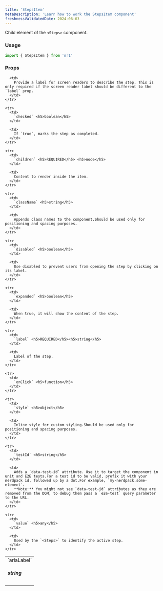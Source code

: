 ```yaml
---
title: 'StepsItem'
metaDescription: 'Learn how to work the StepsItem component'
freshnessValidatedDate: 2024-06-03
---
```


Child element of the `<Steps>` component.

### Usage

```js
import { StepsItem } from 'nr1'
```

### Props

<table>
  <tbody>
    <tr>
      <td>
        `ariaLabel` <h5>string</h5>
      </td>

      <td>
        Provide a label for screen readers to describe the step. This is only required if the screen reader label should be different to the `label` prop.
      </td>
    </tr>

    <tr>
      <td>
        `checked` <h5>boolean</h5>
      </td>

      <td>
        If `true`, marks the step as completed.
      </td>
    </tr>

    <tr>
      <td>
        `children` <h5>REQUIRED</h5> <h5>node</h5>
      </td>

      <td>
        Content to render inside the item.
      </td>
    </tr>

    <tr>
      <td>
        `className` <h5>string</h5>
      </td>

      <td>
        Appends class names to the component.Should be used only for positioning and spacing purposes.
      </td>
    </tr>

    <tr>
      <td>
        `disabled` <h5>boolean</h5>
      </td>

      <td>
        Use disabled to prevent users from opening the step by clicking on its label.
      </td>
    </tr>

    <tr>
      <td>
        `expanded` <h5>boolean</h5>
      </td>

      <td>
        When true, it will show the content of the step.
      </td>
    </tr>

    <tr>
      <td>
        `label` <h5>REQUIRED</h5><h5>string</h5>
      </td>

      <td>
        Label of the step.
      </td>
    </tr>

    <tr>
      <td>
        `onClick` <h5>function</h5>
      </td>
    </tr>

    <tr>
      <td>
        `style` <h5>object</h5>
      </td>

      <td>
        Inline style for custom styling.Should be used only for positioning and spacing purposes.
      </td>
    </tr>

    <tr>
      <td>
        `testId` <h5>string</h5>
      </td>

      <td>
        Adds a `data-test-id` attribute. Use it to target the component in unit and E2E tests.For a test id to be valid, prefix it with your nerdpack id, followed up by a dot.For example, `my-nerdpack.some-element`.
        **Note:** You might not see `data-test-id` attributes as they are removed from the DOM, to debug them pass a `e2e-test` query parameter to the URL.
      </td>
    </tr>

    <tr>
      <td>
        `value` <h5>any</h5>
      </td>

      <td>
        Used by the `<Steps>` to identify the active step.
      </td>
    </tr>
  </tbody>
</table>
